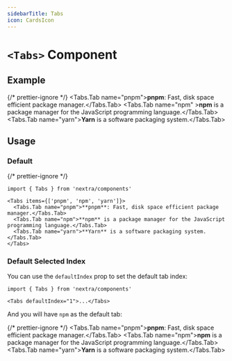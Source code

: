 ```yaml
---
sidebarTitle: Tabs
icon: CardsIcon
---
```


# `<Tabs>` Component

## Example


{/* prettier-ignore */}
<Tabs>
  <Tabs.Tab name="pnpm">**pnpm**: Fast, disk space efficient package manager.</Tabs.Tab>
  <Tabs.Tab name="npm" >**npm** is a package manager for the JavaScript programming language.</Tabs.Tab>
  <Tabs.Tab name="yarn">**Yarn** is a software packaging system.</Tabs.Tab>
</Tabs>

## Usage

### Default

{/* prettier-ignore */}
```mdx
import { Tabs } from 'nextra/components'

<Tabs items={['pnpm', 'npm', 'yarn']}>
  <Tabs.Tab name="pnpm">**pnpm**: Fast, disk space efficient package manager.</Tabs.Tab>
  <Tabs.Tab name="npm">**npm** is a package manager for the JavaScript programming language.</Tabs.Tab>
  <Tabs.Tab name="yarn">**Yarn** is a software packaging system.</Tabs.Tab>
</Tabs>
```

### Default Selected Index

You can use the `defaultIndex` prop to set the default tab index:

```mdx /defaultIndex="1"/
import { Tabs } from 'nextra/components'

<Tabs defaultIndex="1">...</Tabs>
```

And you will have `npm` as the default tab:

{/* prettier-ignore */}
<Tabs defaultIndex="1">
  <Tabs.Tab name="pnpm">**pnpm**: Fast, disk space efficient package manager.</Tabs.Tab>
  <Tabs.Tab name="npm">**npm** is a package manager for the JavaScript programming language.</Tabs.Tab>
  <Tabs.Tab name="yarn">**Yarn** is a software packaging system.</Tabs.Tab>
</Tabs>
